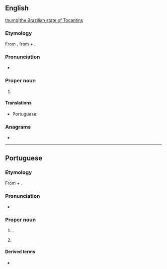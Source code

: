 ==English==
{{wikipedia}}
[[file:Brazil State Tocantins.svg|thumb|the Brazilian state of Tocantins]]

===Etymology===
From {{etyl|pt|en}} {{m|pt|Tocantins}}, from {{etyl|tpw|pt}} {{m|tpw|tukã´||Toucan}} + {{m|tpw|tï||beak}}.

===Pronunciation===
* {{IPA|en|/ˌtəʊkənˈtiːns/}}

===Proper noun===
{{en-proper noun}}

# {{place|en|state|r/North Region|c/Brazil|capital=Palmas}}

====Translations====
{{trans-top|state in central Brazil}}
* Portuguese: {{t+|pt|Tocantins|m}}
{{trans-mid}}
{{trans-bottom}}

===Anagrams===
* {{anagrams|en|a=acinnostt|Constantí|cantonist|nonstatic}}

----

==Portuguese==
{{wikipedia|lang=pt}}

===Etymology===
From {{bor|pt|tpw|tukã||Toucan}} + {{m|tpw|tĩ||beak}}.

===Pronunciation===
* {{a|Brazil}} {{IPA|pt|/ˌto.kɐ̃.ˈtʃĩs/}}

===Proper noun===
{{pt-proper noun|m}}

# {{place|pt|state|macroregion/pt:North Region|c/pt:Brazil|capital=pt:Palmas}}.
#: {{syn|pt|TO|q1=abbreviation}}
# {{place|pt|municipality|s/Minas Gerais|c/Brazil}}

====Derived terms====
* {{l|pt|tocantinense}}